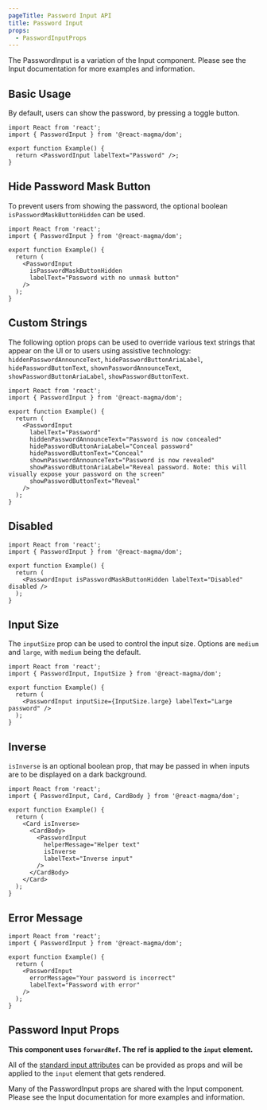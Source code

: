 ```yaml
---
pageTitle: Password Input API
title: Password Input
props:
  - PasswordInputProps
---
```


The PasswordInput is a variation of the Input component. Please see the <Link to='/api/input'>Input documentation</Link> for more examples and information.

## Basic Usage

By default, users can show the password, by pressing a toggle button.

```tsx
import React from 'react';
import { PasswordInput } from '@react-magma/dom';

export function Example() {
  return <PasswordInput labelText="Password" />;
}
```

## Hide Password Mask Button

To prevent users from showing the password, the optional boolean `isPasswordMaskButtonHidden` can be used.

```tsx
import React from 'react';
import { PasswordInput } from '@react-magma/dom';

export function Example() {
  return (
    <PasswordInput
      isPasswordMaskButtonHidden
      labelText="Password with no unmask button"
    />
  );
}
```

## Custom Strings

The following option props can be used to override various text strings that appear on the UI or to users using assistive technology: `hiddenPasswordAnnounceText`, `hidePasswordButtonAriaLabel`, `hidePasswordButtonText`, `shownPasswordAnnounceText`, `showPasswordButtonAriaLabel`, `showPasswordButtonText`.

```tsx
import React from 'react';
import { PasswordInput } from '@react-magma/dom';

export function Example() {
  return (
    <PasswordInput
      labelText="Password"
      hiddenPasswordAnnounceText="Password is now concealed"
      hidePasswordButtonAriaLabel="Conceal password"
      hidePasswordButtonText="Conceal"
      shownPasswordAnnounceText="Password is now revealed"
      showPasswordButtonAriaLabel="Reveal password. Note: this will visually expose your password on the screen"
      showPasswordButtonText="Reveal"
    />
  );
}
```

## Disabled

```tsx
import React from 'react';
import { PasswordInput } from '@react-magma/dom';

export function Example() {
  return (
    <PasswordInput isPasswordMaskButtonHidden labelText="Disabled" disabled />
  );
}
```

## Input Size

The `inputSize` prop can be used to control the input size. Options are `medium` and `large`, with `medium` being the default.

```tsx
import React from 'react';
import { PasswordInput, InputSize } from '@react-magma/dom';

export function Example() {
  return (
    <PasswordInput inputSize={InputSize.large} labelText="Large password" />
  );
}
```

## Inverse

`isInverse` is an optional boolean prop, that may be passed in when inputs are to be displayed on a dark background.

```tsx
import React from 'react';
import { PasswordInput, Card, CardBody } from '@react-magma/dom';

export function Example() {
  return (
    <Card isInverse>
      <CardBody>
        <PasswordInput
          helperMessage="Helper text"
          isInverse
          labelText="Inverse input"
        />
      </CardBody>
    </Card>
  );
}
```

## Error Message

```tsx
import React from 'react';
import { PasswordInput } from '@react-magma/dom';

export function Example() {
  return (
    <PasswordInput
      errorMessage="Your password is incorrect"
      labelText="Password with error"
    />
  );
}
```

## Password Input Props

**This component uses `forwardRef`. The ref is applied to the `input` element.**

All of the [standard input attributes](https://developer.mozilla.org/en-US/docs/Web/HTML/Element/input) can be provided as props and will be applied to the `input` element that gets rendered.

Many of the PasswordInput props are shared with the Input component. Please see the <Link to='/api/input'>Input documentation</Link> for more examples and information.

<PasswordInputProps />
